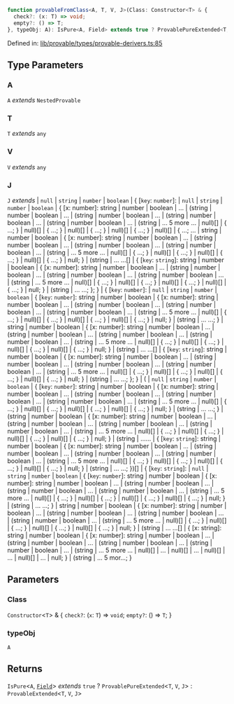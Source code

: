 ```ts
function provableFromClass<A, T, V, J>(Class: Constructor<T> & {
  check?: (x: T) => void;
  empty?: () => T;
}, typeObj: A): IsPure<A, Field> extends true ? ProvablePureExtended<T, V, J> : ProvableExtended<T, V, J>;
```

Defined in: [lib/provable/types/provable-derivers.ts:85](https://github.com/o1-labs/o1js/blob/fca908c243ee8e908efacaf73a882d48759e675a/src/lib/provable/types/provable-derivers.ts#L85)

## Type Parameters

### A

`A` *extends* `NestedProvable`

### T

`T` *extends* `any`

### V

`V` *extends* `any`

### J

`J` *extends* 
  \| `null`
  \| `string`
  \| `number`
  \| `boolean`
  \| \{
[`key`: `number`]: 
  \| `null`
  \| `string`
  \| `number`
  \| `boolean`
  \| \{ \[x: number\]: string \| number \| boolean \| ... \| (string \| number \| boolean \| ... \| (string \| number \| boolean \| ... \| (string \| number \| boolean \| ... \| (string \| number \| boolean \| ... \| (string \| ... 5 more ... \| null)\[\] \| \{ ...; \} \| null)\[\] \| \{ ...; \} \| null)\[\] \| \{ ...; \} \| null)\[\] \| \{ ...; \} \| null)\[\] \| \{ ...; ...
  \| string \| number \| boolean \| \{ \[x: number\]: string \| number \| boolean \| ... \| (string \| number \| boolean \| ... \| (string \| number \| boolean \| ... \| (string \| number \| boolean \| ... \| (string \| ... 5 more ... \| null)\[\] \| \{ ...; \} \| null)\[\] \| \{ ...; \} \| null)\[\] \| \{ ...; \} \| null)\[\] \| \{ ...; \} \| null; \} \| (string \| ... ...[]
  \| \{
[`key`: `string`]: string \| number \| boolean \| \{ \[x: number\]: string \| number \| boolean \| ... \| (string \| number \| boolean \| ... \| (string \| number \| boolean \| ... \| (string \| number \| boolean \| ... \| (string \| ... 5 more ... \| null)\[\] \| \{ ...; \} \| null)\[\] \| \{ ...; \} \| null)\[\] \| \{ ...; \} \| null)\[\] \| \{ ...; \} \| null; \} \| (string \| ... ...;
\};
\}
  \| \{
[`key`: `number`]: 
  \| `null`
  \| `string`
  \| `number`
  \| `boolean`
  \| \{
[`key`: `number`]: string \| number \| boolean \| \{ \[x: number\]: string \| number \| boolean \| ... \| (string \| number \| boolean \| ... \| (string \| number \| boolean \| ... \| (string \| number \| boolean \| ... \| (string \| ... 5 more ... \| null)\[\] \| \{ ...; \} \| null)\[\] \| \{ ...; \} \| null)\[\] \| \{ ...; \} \| null)\[\] \| \{ ...; \} \| null; \} \| (string \| ... ...;
\}
  \| string \| number \| boolean \| \{ \[x: number\]: string \| number \| boolean \| ... \| (string \| number \| boolean \| ... \| (string \| number \| boolean \| ... \| (string \| number \| boolean \| ... \| (string \| ... 5 more ... \| null)\[\] \| \{ ...; \} \| null)\[\] \| \{ ...; \} \| null)\[\] \| \{ ...; \} \| null)\[\] \| \{ ...; \} \| null; \} \| (string \| ... ...[]
  \| \{
[`key`: `string`]: string \| number \| boolean \| \{ \[x: number\]: string \| number \| boolean \| ... \| (string \| number \| boolean \| ... \| (string \| number \| boolean \| ... \| (string \| number \| boolean \| ... \| (string \| ... 5 more ... \| null)\[\] \| \{ ...; \} \| null)\[\] \| \{ ...; \} \| null)\[\] \| \{ ...; \} \| null)\[\] \| \{ ...; \} \| null; \} \| (string \| ... ...;
\};
\}
  \| (
  \| `null`
  \| `string`
  \| `number`
  \| `boolean`
  \| \{
[`key`: `number`]: string \| number \| boolean \| \{ \[x: number\]: string \| number \| boolean \| ... \| (string \| number \| boolean \| ... \| (string \| number \| boolean \| ... \| (string \| number \| boolean \| ... \| (string \| ... 5 more ... \| null)\[\] \| \{ ...; \} \| null)\[\] \| \{ ...; \} \| null)\[\] \| \{ ...; \} \| null)\[\] \| \{ ...; \} \| null; \} \| (string \| ... ...;
\}
  \| (string \| number \| boolean \| \{ \[x: number\]: string \| number \| boolean \| ... \| (string \| number \| boolean \| ... \| (string \| number \| boolean \| ... \| (string \| number \| boolean \| ... \| (string \| ... 5 more ... \| null)\[\] \| \{ ...; \} \| null)\[\] \| \{ ...; \} \| null)\[\] \| \{ ...; \} \| null)\[\] \| \{ ...; \} \| null; \} \| (string \| ......
  \| \{
[`key`: `string`]: string \| number \| boolean \| \{ \[x: number\]: string \| number \| boolean \| ... \| (string \| number \| boolean \| ... \| (string \| number \| boolean \| ... \| (string \| number \| boolean \| ... \| (string \| ... 5 more ... \| null)\[\] \| \{ ...; \} \| null)\[\] \| \{ ...; \} \| null)\[\] \| \{ ...; \} \| null)\[\] \| \{ ...; \} \| null; \} \| (string \| ... ...;
\})[]
  \| \{
[`key`: `string`]: 
  \| `null`
  \| `string`
  \| `number`
  \| `boolean`
  \| \{
[`key`: `number`]: string \| number \| boolean \| \{ \[x: number\]: string \| number \| boolean \| ... \| (string \| number \| boolean \| ... \| (string \| number \| boolean \| ... \| (string \| number \| boolean \| ... \| (string \| ... 5 more ... \| null)\[\] \| \{ ...; \} \| null)\[\] \| \{ ...; \} \| null)\[\] \| \{ ...; \} \| null)\[\] \| \{ ...; \} \| null; \} \| (string \| ... ...;
\}
  \| string \| number \| boolean \| \{ \[x: number\]: string \| number \| boolean \| ... \| (string \| number \| boolean \| ... \| (string \| number \| boolean \| ... \| (string \| number \| boolean \| ... \| (string \| ... 5 more ... \| null)\[\] \| \{ ...; \} \| null)\[\] \| \{ ...; \} \| null)\[\] \| \{ ...; \} \| null)\[\] \| \{ ...; \} \| null; \} \| (string \| ... ...[]
  \| \{ \[x: string\]: string \| number \| boolean \| \{ \[x: number\]: string \| number \| boolean \| ... \| (string \| number \| boolean \| ... \| (string \| number \| boolean \| ... \| (string \| number \| boolean \| ... \| (string \| ... 5 more ... \| null)\[\] \| ... \| null)\[\] \| ... \| null)\[\] \| ... \| null)\[\] \| ... \| null; \} \| (string \| ... 5 mor...;
\}

## Parameters

### Class

`Constructor`\<`T`\> & \{
  `check?`: (`x`: `T`) => `void`;
  `empty?`: () => `T`;
\}

### typeObj

`A`

## Returns

`IsPure`\<`A`, [`Field`](../classes/Field.mdx)\> *extends* `true` ? `ProvablePureExtended`\<`T`, `V`, `J`\> : `ProvableExtended`\<`T`, `V`, `J`\>
